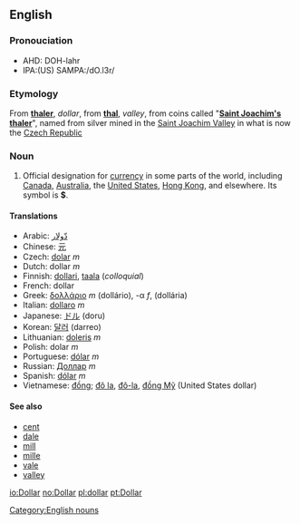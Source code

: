 ==English==

===Pronouciation===
*AHD: DOH-lahr
*IPA:(US) SAMPA:/dO.l3r/

===Etymology===
From {{G.}} '''[[thaler]]''', ''dollar'', from '''[[thal]]''', ''valley'', from coins called "'''[[Saint Joachim's thaler]]'''", named from silver mined in the [[Saint Joachim Valley]] in what is now the [[Czech Republic]]

===Noun===
{{en-noun-reg}}

# Official designation for [[currency]] in some parts of the world, including [[Canada]], [[Australia]], the [[United States]], [[Hong Kong]], and elsewhere.  Its symbol is '''$'''.

====Translations====
*Arabic: [[دّولار]]
*Chinese: [[元]] 
*Czech: [[dolar]] ''m''
*Dutch: dollar ''m''
*Finnish: [[dollari]], [[taala]] (''colloquial'')
*French: dollar
*Greek:  [[δολλάριο]] ''m'' (dollário), -α ''f'', (dollária)
*Italian: [[dollaro]] ''m''
*Japanese: [[ドル]] (doru)
*Korean: [[달러]] (darreo)
*Lithuanian: [[doleris]] ''m''
*Polish: dolar ''m''
*Portuguese: [[dólar]] ''m''
*Russian: [[Доллар]] ''m''
*Spanish: [[dólar]] ''m''
*Vietnamese: [[Đồng|đồng]]; [[Đô la|đô la]], [[Đô-la|đô-la]], [[Đồng Mỹ|đồng Mỹ]] (United States dollar)

====See also====
*[[cent]]
*[[dale]]
*[[mill]]
*[[mille]]
*[[vale]]
*[[valley]]

[[Category:English nouns]]

[[io:Dollar]]
[[no:Dollar]]
[[pl:dollar]]
[[pt:Dollar]]